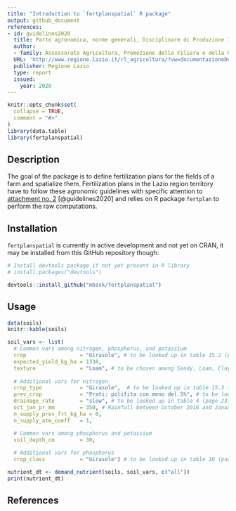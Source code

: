 ```yaml
---
title: "Introduction to `fertplanspatial` R package"
output: github_document
references:
- id: guidelines2020
  title: Parte agronomica, norme generali, Disciplinare di Produzione Integrata della Regione Lazio - SQNPI
  author:
  - family: Assessorato Agricoltura, Promozione della Filiera e della Cultura del Cibo, Ambiente e Risorse Naturali
  URL: 'http://www.regione.lazio.it/rl_agricoltura/?vw=documentazioneDettaglio&id=52065'
  publisher: Regione Lazio
  type: report
  issued:
    year: 2020
---
```


```r
knitr::opts_chunk$set(
  collapse = TRUE,
  comment = "#>"
)
library(data.table)
library(fertplanspatial)
```


## Description

The goal of the package is to define fertilization plans for the fields of a farm and spatialize them. Fertilization plans in the Lazio region territory have to follow these agronomic guidelines with specific attention to [attachment no. 2](http://www.regione.lazio.it/binary/rl_main/tbl_documenti/AGC_DD_G01782_24_02_2020_Allegato1.pdf "PDF file of the Attachment 2 of the guidelines") [@guidelines2020] and relies on R package `fertplan` to perform the raw computations.


## Installation

`fertplanspatial` is currently in active development and not yet on CRAN, it may be installed from this GitHub repository though:

```r
# Install devtools package if not yet present in R library
# install.packages("devtools")

devtools::install_github("mbask/fertplanspatial")
```


## Usage

```r
data(soils)
knitr::kable(soils)
```



```r
soil_vars <- list(
  # Common vars among nitrogen, phosphorus, and potassium
  crop                 = "Girasole", # to be looked up in table 15.2 (page 63)
  expected_yield_kg_ha = 1330,
  texture              = "Loam", # to be chosen among Sandy, Loam, Clayey
  
  # Additional vars for nitrogen
  crop_type            = "Girasole",  # to be looked up in table 15.3 (page 67)
  prev_crop            = "Prati: polifita con meno del 5%", # to be looked up in table 5 (page 24)
  drainage_rate        = "slow", # to be looked up in table 4 (page 23)
  oct_jan_pr_mm        = 350, # Rainfall between October 2018 and January 2019
  n_supply_prev_frt_kg_ha = 0,
  n_supply_atm_coeff   = 1,

  # Common vars among phosphorus and potassium
  soil_depth_cm        = 30,
  
  # Additional vars for phosphorus
  crop_class           = "Girasole") # to be looked up in table 10 (page 32)

```


```r
nutrient_dt <- demand_nutrient(soils, soil_vars, c("all"))
print(nutrient_dt)
```


## References